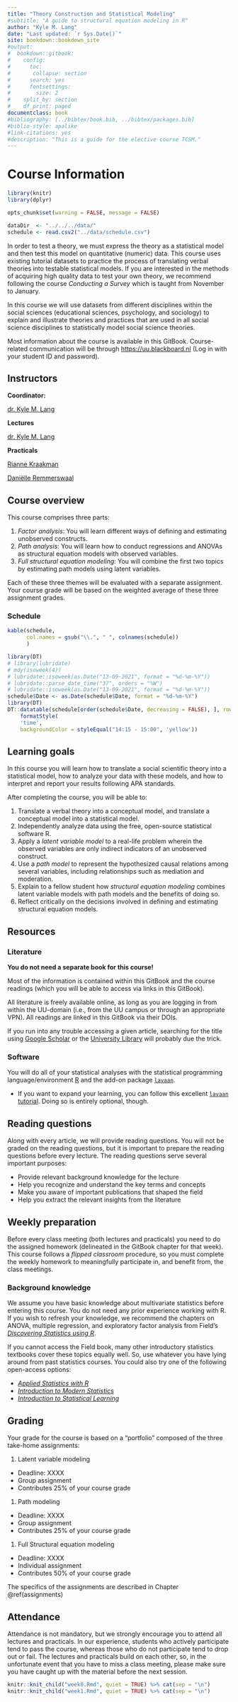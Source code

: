 --- 
title: "Theory Construction and Statistical Modeling"
#subtitle: "A guide to structural equation modeling in R"
author: "Kyle M. Lang"
date: "Last updated: `r Sys.Date()`"
site: bookdown::bookdown_site
#output: 
#  bookdown::gitbook:
#    config: 
#      toc:
#       collapse: section
#      search: yes
#      fontsettings:
#        size: 2
#    split_by: section
#    df_print: paged
documentclass: book
#bibliography: [../bibtex/book.bib, ../bibtex/packages.bib]
#biblio-style: apalike
#link-citations: yes
#description: "This is a guide for the elective course TCSM."
---

# Course Information {-}

```{r global_options, include = FALSE}
library(knitr)
library(dplyr)

opts_chunk$set(warning = FALSE, message = FALSE)

dataDir  <- "../../../data/"
schedule <- read.csv2("../data/schedule.csv")
```

In order to test a theory, we must express the theory as a statistical model and 
then test this model on quantitative (numeric) data. This course uses existing 
tutorial datasets to practice the process of translating verbal theories into 
testable statistical models. If you are interested in the methods of acquiring 
high quality data to test your own theory, we recommend following the course 
*Conducting a Survey* which is taught from November to January.

In this course we will use datasets from different disciplines within the social 
sciences (educational sciences, psychology, and sociology) to explain and 
illustrate theories and practices that are used in all social science disciplines to statistically model social science theories.

Most information about the course is available in this GitBook. Course-related 
communication will be through <https://uu.blackboard.nl> (Log in with your 
student ID and password).

## Instructors

**Coordinator:**

[dr. Kyle M. Lang](https://www.kylemlang.com)

**Lectures**

[dr. Kyle M. Lang](https://www.kylemlang.com)

**Practicals**

[Rianne Kraakman](https://www.uu.nl/staff/amkraakman)

[Daniëlle Remmerswaal](https://www.uu.nl/staff/DMRemmerswaal)

## Course overview

This course comprises three parts:

1. *Factor analysis*: You will learn different ways of defining and estimating
unobserved constructs.
1. *Path analysis*: You will learn how to conduct regressions and ANOVAs as 
structural equation models with observed variables.
1. *Full structural equation modeling*: You will combine the first two topics by 
estimating path models using latent variables.

Each of these three themes will be evaluated with a separate assignment. Your 
course grade will be based on the weighted average of these three assignment 
grades.

### Schedule

```{r print_schedule, echo = FALSE}
kable(schedule, 
      col.names = gsub("\\.", " ", colnames(schedule))
      )
```

```{r, results = "asis", echo = FALSE, eval = FALSE}
library(DT)
# library(lubridate)
# mdy(isoweek(4))
# lubridate::isoweek(as.Date("13-09-2021", format = "%d-%m-%Y"))
# lubridate::parse_date_time("37", orders = "%W")
# lubridate::isoweek(as.Date("13-09-2021", format = "%d-%m-%Y"))
schedule$Date <- as.Date(schedule$Date, format = "%d-%m-%Y")
library(DT)
DT::datatable(schedule[order(schedule$Date, decreasing = FALSE), ], rownames = FALSE, options = list(pageLength = nrow(schedule))) |>
    formatStyle(
    'time',
    backgroundColor = styleEqual("14:15 - 15:00", 'yellow'))
```

## Learning goals

In this course you will learn how to translate a social scientific theory into a 
statistical model, how to analyze your data with these models, and how to 
interpret and report your results following APA standards.

After completing the course, you will be able to:

1. Translate a verbal theory into a conceptual model, and translate a conceptual 
model into a statistical model.
1. Independently analyze data using the free, open-source statistical software R.
1. Apply a *latent variable model* to a real-life problem wherein the observed 
variables are only indirect indicators of an unobserved construct.
1. Use a *path model* to represent the hypothesized causal relations among
several variables, including relationships such as mediation and moderation.
1. Explain to a fellow student how *structural equation modeling* combines 
latent variable models with path models and the benefits of doing so.
1. Reflect critically on the decisions involved in defining and estimating
structural equation models.

## Resources

### Literature

**You do not need a separate book for this course!** 

Most of the information is contained within this GitBook and the course readings 
(which you will be able to access via links in this GitBook). 

All literature is freely available online, as long as you are logging in from 
within the UU-domain (i.e., from the UU campus or through an appropriate VPN). 
All readings are linked in this GitBook via their DOIs. 

If you run into any trouble accessing a given article, searching for the title 
using [Google Scholar](www.scholar.google.com) or the 
[University Library](www.ubu.uu.nl) will probably due the trick.

### Software

You will do all of your statistical analyses with the statistical programming language/environment [R][r] and the add-on package [`lavaan`][lavaan].

- If you want to expand your learning, you can follow this excellent 
[`lavaan` tutorial](https://lavaan.ugent.be/tutorial/). Doing so is entirely 
optional, though.

## Reading questions

Along with every article, we will provide reading questions. You will not be 
graded on the reading questions, but it is important to prepare the reading 
questions before every lecture. The reading questions serve several important 
purposes:

-	Provide relevant background knowledge for the lecture
-	Help you recognize and understand the key terms and concepts
-	Make you aware of important publications that shaped the field
- Help you extract the relevant insights from the literature

## Weekly preparation

Before every class meeting (both lectures and practicals) you need to do the 
assigned homework (delineated in the GitBook chapter for that week). This course 
follows a *flipped classroom* procedure, so you must complete the weekly homework 
to meaningfully participate in, and benefit from, the class meetings.

### Background knowledge

We assume you have basic knowledge about multivariate statistics before entering 
this course. You do not need any prior experience working with R. If you wish to 
refresh your knowledge, we recommend the chapters on ANOVA, multiple regression,
and exploratory factor analysis from Field’s [*Discovering Statistics using R*][field]. 

If you cannot access the Field book, many other introductory statistics textbooks 
cover these topics equally well. So, use whatever you have lying around from 
past statistics courses. You could also try one of the following open-access options:

- [*Applied Statistics with R*][stats_with_r]
- [*Introduction to Modern Statistics*][modern_stats]
- [*Introduction to Statistical Learning*][isl]

## Grading

Your grade for the course is based on a “portfolio” composed of the three 
take-home assignments:

1. Latent variable modeling 

- Deadline: XXXX
- Group assignment
- Contributes 25% of your course grade

1. Path modeling 

- Deadline: XXXX
- Group assignment
- Contributes 25% of your course grade

1. Full Structural equation modeling 

- Deadline: XXXX
- Individual assignment
- Contributes 50% of your course grade

The specifics of the assignments are described in Chapter \@ref(assignments)

## Attendance

Attendance is not mandatory, but we strongly encourage you to attend all lectures 
and practicals. In our experience, students who actively participate tend to pass 
the course, whereas those who do not participate tend to drop out or fail. The 
lectures and practicals build on each other, so, in the unfortunate event that 
you have to miss a class meeting, please make sure you have caught up with the 
material before the next session.

```{r week_chapters, echo = FALSE, message = FALSE, warning = FALSE, results = "asis"}
knitr::knit_child("week0.Rmd", quiet = TRUE) %>% cat(sep = "\n")
knitr::knit_child("week1.Rmd", quiet = TRUE) %>% cat(sep = "\n")
```

[r]: https://www.r-project.org/
[lavaan]: https://www.lavaan.ugent.be/
[field]: https://www.discoveringstatistics.com/books/discovering-statistics-using-r/
[stats_with_r]: https://book.stat420.org/
[modern_stats]: https://openintro-ims.netlify.app/
[isl]: https://www.statlearning.com
